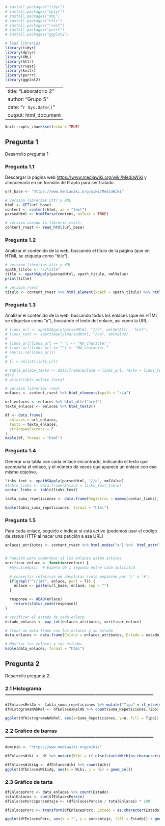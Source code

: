 ```r

# install.packages("tidyr")
# install.packages("dplyr")
# install.packages("XML")
# install.packages("httr")
# install.packages("rvest")
# install.packages("purrr")
# install.packages("ggplot2")

# load libraries
library(tidyr)
library(dplyr)
library(XML)
library(httr)
library(rvest)
library(knitr)
library(purrr)
library(ggplot2)
```
---
title: "Laboratorio 2"
author: "Grupo 5"
date: "`r Sys.Date()`"
output: html_document
---

```r
knitr::opts_chunk$set(echo = TRUE)
```

## Pregunta 1

Desarrollo pregunta 1:

### Pregunta 1.1

Descargar la página web <https://www.mediawiki.org/wiki/MediaWiki> y almacenarla en un formato de R apto para ser tratado.

```r
url_base <- "https://www.mediawiki.org/wiki/MediaWiki"

# version librerias httr y XML
html <- GET(url_base)
content <- content(html, as = "text")
parsedHtml <- htmlParse(content, asText = TRUE)

# version usando la libreria rvest:
content_rvest <- read_html(url_base)
```

### Pregunta 1.2

Analizar el contenido de la web, buscando el título de la página (que en HTML se etiqueta como “title”).

```r
# version librerias httr y XML
xpath_titulo <- "//title"
title <- xpathSApply(parsedHtml, xpath_titulo, xmlValue)
print(title)

# version rvest
titulo <- content_rvest %>% html_element(xpath = xpath_titulo) %>% html_text2()
```

### Pregunta 1.3

Analizar el contenido de la web, buscando todos los enlaces (que en HTML se etiquetan como “a”), buscando el texto del enlace, así como la URL.

```r
# links_url <- xpathSApply(parsedHtml, "//a", xmlGetAttr, 'href')
# links_text <- xpathSApply(parsedHtml, "//a", xmlValue)
# 
# links_url[links_url == " "] <- "NA_character_"
# links_url[links_url == ""] <- "NA_character_"
# any(is.na(links_url))
# 
# ll = unlist(links_url)

# table_enlace_texto <- data.frame(Enlace = links_url, Texto = links_text)
#1+2
# print(table_enlace_texto)

# version librerias rvest
enlaces <- content_rvest %>% html_elements(xpath = "//a")

url_enlaces <- enlaces %>% html_attr("href")
texto_enlaces <- enlaces %>% html_text2()

df <- data.frame(
  enlaces = url_enlaces,
  texto = texto_enlaces,
  stringsAsFactors = F
)
kable(df, format = "html")
```

### Pregunta 1.4

Generar una tabla con cada enlace encontrado, indicando el texto que acompaña el enlace, y el número de veces que aparece un enlace con ese mismo objetivo.

```r
links_text <- xpathSApply(parsedHtml, "//a", xmlValue)
#table_links <- data.frame(Enlace = links_text_table)
contar_links <- table(links_text)

tabla_suma_repeticiones <- data.frame(Registros = names(contar_links), Suma_Repeticiones = as.vector(contar_links))

kable(tabla_suma_repeticiones, format = "html")
```


### Pregunta 1.5

Para cada enlace, seguirlo e indicar si está activo (podemos usar el código de status HTTP al hacer una petición a esa URL)

```r

enlaces_atributos <- content_rvest %>% html_nodes("a") %>%  html_attr("href")


# Función para comprobar si los enlaces están activos
verificar_enlace <- function(enlace) {
  #Sys.sleep(1)  # Espera de 1 segundo entre cada solicitud
  
  # convertir relativas en absolutas (solo empiezan por '/' o '#')
  if(grepl("^(/|#)", enlace, perl = T)) {
    enlace <- paste(url_base, enlace, sep = "")
  }

  response <- HEAD(enlace)
    return(status_code(response))
}

# Verificar el estado de cada enlace
estado_enlaces <- map_int(enlaces_atributos, verificar_enlace)

# Crear un data frame con los enlaces y su estado
data_enlaces <- data.frame(Enlace = enlaces_atributos, Estado = estado_enlaces)

# Mostrar los enlaces y sus estados
kable(data_enlaces, format = "html")
```

## Pregunta 2

Desarrollo pregunta 2:

### 2.1 Histograma  -----------------------------------------------------------------------------------------
```r

dfEnlacesRelAb <- tabla_suma_repeticiones %>% mutate("Tipo" = if_else(startsWith(Registros, "http"), "Absoluta", "Relativa"))
dfHistogramaNAbRel <- dfEnlacesRelAb %>% count(Suma_Repeticiones,Tipo)

ggplot(dfHistogramaNAbRel, aes(x=Suma_Repeticiones, y=n, fill = Tipo)) + geom_col()

```



### 2.2 Gráfico de barras  -----------------------------------------------------------------------------------------
```r
dominio <- "https://www.mediawiki.org/wiki/"

dfEnlacesWiki <- df %>% mutate(Wiki = if_else(startsWith(as.character(enlaces), dominio), "Wiki", "No Wiki"))

dfEnlacesWikiAg <- dfEnlacesWiki %>% count(Wiki)
ggplot(dfEnlacesWikiAg, aes(x = Wiki, y = n)) + geom_col()

```


### 2.3 Gráfico de tarta 
```r

dfEnlacesPorc <- data_enlaces %>% count(Estado)
totalEnlaces <- sum(dfEnlacesPorc$n)
dfEnlacesPorc$porcentaje <- (dfEnlacesPorc$n / totalEnlaces) * 100

dfEnlacesPorc <- transform(dfEnlacesPorc, Estado = as.character(Estado))

ggplot(dfEnlacesPorc, aes(x = "", y = porcentaje, fill = Estado)) + geom_bar(stat = "identity", width = 1) + coord_polar("y", start = 0)


```

